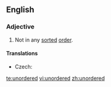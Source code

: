 ==English==

===Adjective===
{{en-adj|-}}

# Not in any [[sorted]] [[order]].

====Translations====
{{trans-top|not in any sorted order}}
* Czech: {{t|cs|neuspořádaný|m}}
{{trans-mid}}
{{trans-bottom}}

[[te:unordered]]
[[vi:unordered]]
[[zh:unordered]]